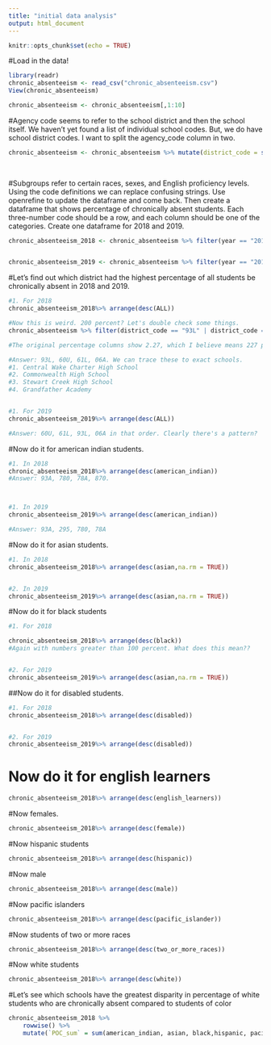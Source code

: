 ```yaml
---
title: "initial data analysis"
output: html_document
---
```


```r
knitr::opts_chunk$set(echo = TRUE)
```



#Load in the data!
```r
library(readr)
chronic_absenteeism <- read_csv("chronic_absenteeism.csv")
View(chronic_absenteeism)

chronic_absenteeism <- chronic_absenteeism[,1:10]
```


#Agency code seems to refer to the school district and then the school itself. We haven't yet found a list of individual school codes. But, we do have school district codes. I want to split the agency_code column in two. 

```r
chronic_absenteeism <- chronic_absenteeism %>% mutate(district_code = str_sub(chronic_absenteeism$agency_code,1,3))
  
  
```


#Subgroups refer to certain races, sexes, and English proficiency levels. Using the code definitions we can replace confusing strings. Use openrefine to update the dataframe and come back. Then create a dataframe that shows percentage of chronically absent students. Each three-number code should be a row, and each column should be one of the categories. Create one dataframe for 2018 and 2019. 

```r

chronic_absenteeism_2018 <- chronic_absenteeism %>% filter(year == "2018") %>% group_by(district_code,subgroup) %>% summarise(pct = mean(pct)) %>% pivot_wider(names_from = subgroup,values_from = pct)


chronic_absenteeism_2019 <- chronic_absenteeism %>% filter(year == "2019") %>% group_by(district_code,subgroup) %>% summarise(avg_pct = mean(pct)) %>% pivot_wider(names_from = subgroup,values_from = pct)
```


#Let's find out which district had the highest percentage of all students be chronically absent in 2018 and 2019. 
```r
#1. For 2018
chronic_absenteeism_2018%>% arrange(desc(ALL))

#Now this is weird. 200 percent? Let's double check some things. 
chronic_absenteeism %>% filter(district_code == "93L" | district_code == "60U" | district_code =="61L") 

#The original percentage columns show 2.27, which I believe means 227 percent. We need to ask about that.Also the schools with the highest chronic absences are all charter schools. 

#Answer: 93L, 60U, 61L, 06A. We can trace these to exact schools. 
#1. Central Wake Charter High School
#2. Commonwealth High School
#3. Stewart Creek High School
#4. Grandfather Academy 


#1. For 2019
chronic_absenteeism_2019%>% arrange(desc(ALL))

#Answer: 60U, 61L, 93L, 06A in that order. Clearly there's a pattern? 


```


#Now do it for american indian students. 
```r

#1. In 2018 
chronic_absenteeism_2018%>% arrange(desc(american_indian))
#Answer: 93A, 780, 78A, 870. 



#1. In 2019 
chronic_absenteeism_2019%>% arrange(desc(american_indian))

#Answer: 93A, 295, 780, 78A
```


#Now do it for asian  students. 
```r

#1. In 2018
chronic_absenteeism_2018%>% arrange(desc(asian,na.rm = TRUE))


#2. In 2019 
chronic_absenteeism_2019%>% arrange(desc(asian,na.rm = TRUE))
```


#Now do it for black students
```r

#1. For 2018 

chronic_absenteeism_2018%>% arrange(desc(black))
#Again with numbers greater than 100 percent. What does this mean??


#2. For 2019 
chronic_absenteeism_2019%>% arrange(desc(asian,na.rm = TRUE))
```

##Now do it for disabled students. 

```r

#1. For 2018 
chronic_absenteeism_2018%>% arrange(desc(disabled))


#2. For 2019 
chronic_absenteeism_2019%>% arrange(desc(disabled))
```


# Now do it for english learners 
```r
chronic_absenteeism_2018%>% arrange(desc(english_learners))
```


#Now females. 

```r
chronic_absenteeism_2018%>% arrange(desc(female))
```


#Now hispanic students 
```r
chronic_absenteeism_2018%>% arrange(desc(hispanic))
```

#Now male

```r
chronic_absenteeism_2018%>% arrange(desc(male))
```


#Now pacific islanders

```r
chronic_absenteeism_2018%>% arrange(desc(pacific_islander))
```


#Now students of two or more races

```r
chronic_absenteeism_2018%>% arrange(desc(two_or_more_races))
```


#Now white students 

```r
chronic_absenteeism_2018%>% arrange(desc(white))
```


#Let's see which schools have the greatest disparity in percentage of white students who are chronically absent compared to students of color 

```r
chronic_absenteeism_2018 %>% 
    rowwise() %>% 
    mutate(`POC_sum` = sum(american_indian, asian, black,hispanic, pacific_islander, two_or_more_races, na.rm = TRUE)) %>% mutate(`POC` = POC_sum/6) %>% mutate(disparity = `POC`-`white`) %>% select(white,POC,disparity) %>% arrange(desc(disparity))
```

















